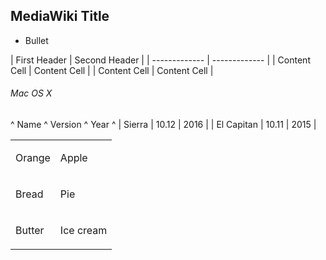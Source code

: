 == MediaWiki Title ==

* Bullet

| First Header  | Second Header |
| ------------- | ------------- |
| Content Cell  | Content Cell  |
| Content Cell  | Content Cell  |

====== Mac OS X ======

^       Name    ^ Version ^ Year ^
| Sierra        | 10.12   | 2016 |
| El Capitan    | 10.11   | 2015 |

{|
|Orange
|Apple
|-
|Bread
|Pie
|-
|Butter
|Ice cream 
|}
